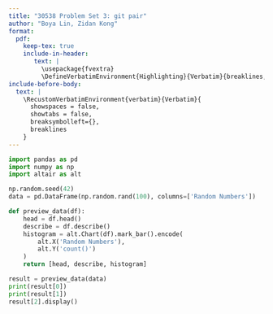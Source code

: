 ```yaml
---
title: "30538 Problem Set 3: git pair"
author: "Boya Lin, Zidan Kong"
format: 
  pdf:
    keep-tex: true
    include-in-header: 
       text: |
         \usepackage{fvextra}
         \DefineVerbatimEnvironment{Highlighting}{Verbatim}{breaklines,commandchars=\\\{\}}
include-before-body:
  text: |
    \RecustomVerbatimEnvironment{verbatim}{Verbatim}{
      showspaces = false,
      showtabs = false,
      breaksymbolleft={},
      breaklines
    }
---
```


```python
import pandas as pd
import numpy as np
import altair as alt

np.random.seed(42)
data = pd.DataFrame(np.random.rand(100), columns=['Random Numbers'])

def preview_data(df):
    head = df.head()
    describe = df.describe()
    histogram = alt.Chart(df).mark_bar().encode(
        alt.X('Random Numbers'),
        alt.Y('count()')
    )
    return [head, describe, histogram]

result = preview_data(data)
print(result[0]) 
print(result[1]) 
result[2].display()  
```